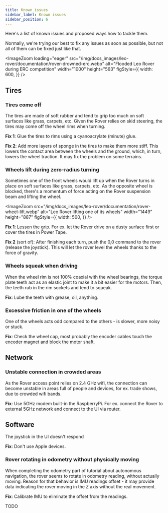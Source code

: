 ```yaml
---
title: Known issues
sidebar_label: Known issues
sidebar_position: 6
---
```



Here's a list of known issues and proposed ways how to tackle them.

Normally, we're trying our best to fix any issues as soon as possible,
but not all of them can be fixed just like that.

<ImageZoom
  loading="eager"
  src="/img/docs_images/leo-rover/documentation/rover-drowned-erc.webp"
  alt="Flooded Leo Rover during ERC competition"
  width="1000"
  height="563"
  figStyle={{
    width: 600,
  }}
/>

## Tires

### Tires come off

The tires are made of soft rubber and tend to grip too much on soft surfaces like grass, carpets, etc.
Given the Rover relies on skid steering, the tires may come off the wheel rims when turning.

**Fix 1**: Glue the tires to rims using a cyanoacrylate (minute) glue.

**Fix 2**: Add more layers of sponge in the tires to make them more stiff.
This lowers the contact area between the wheels and the ground, which, in turn, lowers the wheel traction.
It may fix the problem on some terrains.

### Wheels lift during zero-radius turning

Sometimes one of the front wheels would lift up when the Rover turns in place on soft surfaces like grass,
carpets, etc. As the opposite wheel is blocked,
there's a momentum of force acting on the Rover suspension beam and lifting the wheel.

<ImageZoom
  src="/img/docs_images/leo-rover/documentation/rover-wheel-lift.webp"
  alt="Leo Rover lifting one of its wheels"
  width="1449"
  height="887"
  figStyle={{
    width: 500,
  }}
/>

**Fix 1**: Lessen the grip. For ex. let the Rover drive on a dusty surface first or cover the tires in Power Tape.

**Fix 2** (sort of): After finishing each turn, push the 0,0 command to the rover (release the joystick).
This will let the rover level the wheels thanks to the force of gravity.

### Wheels squeak when driving

When the wheel rim is not 100% coaxial with the wheel bearings,
the torque plate teeth act as an elastic joint to make it a bit easier for the motors.
Then, the teeth rub in the rim sockets and tend to squeak.

**Fix**: Lube the teeth with grease, oil, anything.

### Excessive friction in one of the wheels

One of the wheels acts odd compared to the others - is slower, more noisy or stuck.

**Fix**: Check the wheel cap, most probably the encoder cables touch the encoder magnet and block the motor shaft.

## Network

### Unstable connection in crowded areas

As the Rover access point relies on 2.4 GHz wifi, the connection can become unstable in areas full of people and devices,
for ex. trade shows, due to crowded wifi bands.

**Fix**: Use 5GHz modem built-in the RaspberryPi. For ex. connect the Rover to external 5GHz network and connect to the UI via router.

<LinkButton
  to="/docs/leo-rover/guides/connect-to-network"
  description="Connect to a local network and the Internet"
/>

## Software

The joystick in the UI doesn't respond

**Fix**: Don't use Apple devices.

### Rover rotating in odometry without physically moving

When completing the odometry part of tutorial about autonomous navigation,
the rover seems to rotate in odometry reading, without actually moving.
Reason for that behavior is IMU readings offset - it may provide data indicating the rover moving in the Z axis without the real movement.

**Fix**: Calibrate IMU to eliminate the offset from the readings.

TODO

